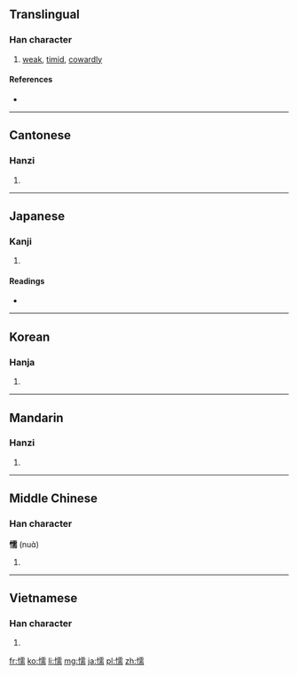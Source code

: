 ==Translingual==

===Han character===
{{Han char|rn=61|rad=心|as=14|sn=17|four=9102<sub>7</sub>|canj=心一月月 (PMBB)}}

# [[weak]], [[timid]], [[cowardly]]

====References====
* {{Han ref|kx=0407.060|dkj=11390|dj=0748.040|hdz=42364.190|uh=61E6|ud=25062|bh=C0B6|bd=49334}}

----

==Cantonese==

===Hanzi===
{{yue-hanzi|jyut=|y=no6}}

# {{defn|lang=yue|sort=心14}}

----

==Japanese==

===Kanji===
{{ja-kanji|grade=|rs=心14}}

# {{defn|lang=ja|sort=心14}}

====Readings====
* {{ja-readings|on=[[だ]] (da), [[じゅ]] (ju), [[ぜん]] (zen)|kun=[[よわい]] (yowai)}}

----

==Korean==

===Hanja===
{{ko-hanja|hangeul=[[나]], [[유]]|eumhun=|rv=na, yu|mr=na, yu|y=na, yu}}

# {{defn|lang=ko|sort=心14}}

----

==Mandarin==

===Hanzi===
{{cmn-hanzi|pin=[[nuò]] ([[nuo4]])|wg=no<sup>4</sup>}}

# {{defn|lang=cmn|sort=心14}}
----

==Middle Chinese==

===Han character===
'''懦''' (nuɑ̀)

# {{defn|lang=zhx-mid|sort=心14}}

----

==Vietnamese==

===Han character===
{{vi-hantu|nhụa|rs=心14}}

# {{defn|lang=vi|sort=心14}}
[[fr:懦]]
[[ko:懦]]
[[li:懦]]
[[mg:懦]]
[[ja:懦]]
[[pl:懦]]
[[zh:懦]]